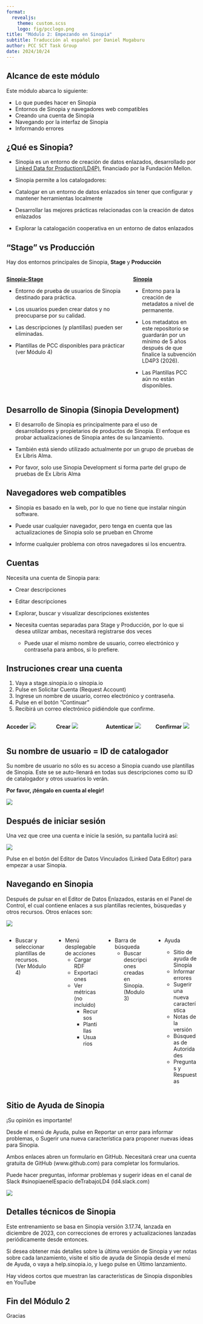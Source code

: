 ```yaml
---
format:
  revealjs: 
    theme: custom.scss
    logo: fig/pcclogo.png
title: "Módulo 2: Empezando en Sinopia"
subtitle: Traducción al español por Daniel Mugaburu
author: PCC SCT Task Group
date: 2024/10/24
---
```


## Alcance de este módulo

Este módulo abarca lo siguiente:

- Lo que puedes hacer en Sinopia
- Entornos de Sinopia y navegadores web compatibles
- Creando una cuenta de Sinopia
- Navegando por la interfaz de Sinopia
- Informando errores

## ¿Qué es Sinopia?

- Sinopia es un entorno de creación de datos enlazados, desarrollado por [Linked Data for Production(LD4P)](https://wiki.lyrasis.org/pages/viewpage.action?pageId=74515029), financiado por la Fundación Mellon.
  
-  Sinopia permite a los catalogadores:
  - Catalogar en un entorno de datos enlazados sin tener que configurar y mantener herramientas localmente
  - Desarrollar las mejores prácticas relacionadas con la creación de datos enlazados
  - Explorar la catalogación cooperativa en un entorno de datos enlazados

## "Stage" vs Producción

Hay dos entornos principales de Sinopia, **Stage** y **Producción**

:::: {.columns}
::: {.column width="50%}

**[Sinopia-Stage](https://stage.sinopia.io/)**

- Entorno de prueba de usuarios de Sinopia destinado para práctica.
  
- Los usuarios pueden crear datos y no preocuparse por su calidad.
  
- Las descripciones (y plantillas) pueden ser eliminadas.
  
- Plantillas de PCC disponibles para prácticar (ver Módulo 4)
:::

::: {.column width="50%"}
**[Sinopia](https://sinopia.io/)**

- Entorno para la creación de metadatos a nivel de permanente.
  
- Los metadatos en este repositorio se guardarán por un mínimo de 5 años después de que finalice la subvención LD4P3 (2026).
  
- Las Plantillas PCC aún no están disponibles.
:::
::::


## Desarrollo de Sinopia (Sinopia Development)

- El desarrollo de Sinopia es principalmente para el uso de desarrolladores y propietarios de productos de Sinopia. El enfoque es probar actualizaciones de Sinopia antes de su lanzamiento.
  
- También está siendo utilizado actualmente por un grupo de pruebas de Ex Libris Alma. 
  
- Por favor, solo use Sinopia Development si forma parte del grupo de pruebas de Ex Libris Alma


## Navegadores web compatibles

- Sinopia es basado en la web, por lo que no tiene que instalar ningún software. 
  
- Puede usar cualquier navegador, pero tenga en cuenta que las actualizaciones de Sinopia solo se prueban en Chrome
  
- Informe cualquier problema con otros navegadores si los encuentra.

## Cuentas

Necesita una cuenta de Sinopia para:

- Crear descripciones
  
- Editar descripciones
  
- Explorar, buscar y visualizar descripciones existentes
  
- Necesita cuentas separadas para Stage y Producción, por lo que si desea utilizar ambas, necesitará registrarse dos veces
  - Puede usar el mismo nombre de usuario, correo electrónico y contraseña para ambos, si lo prefiere.
 

## Instruciones crear una cuenta

1. Vaya a stage.sinopia.io o sinopia.io
2. Pulse en Solicitar Cuenta (Request Account)
3. Ingrese un nombre de usuario, correo electrónico y contraseña.
4. Pulse en el botón "Continuar" 
5. Recibirá un correo electrónico pidiéndole que confirme.

:::: {.columns}

::: {.column width="25%"}

**Acceder**
![](fig/login_sinopia.png)

:::

::: {.column width="25%"}

**Crear**
![](fig/signup_sinopia.png)

:::


::: {.column width="25%"}

**Autenticar**
![](fig/confirm_account_sinopia.png)

:::

::: {.column width="25%"}
**Confirmar**
![](fig/confirm_email_sinopia.png)
:::

::::


## Su nombre de usuario = ID de catalogador

Su nombre de usuario no sólo es su acceso a Sinopia cuando use plantillas de Sinopia. 
Este se se auto-llenará en todas sus descripciones como su ID de catalogador y otros usuarios lo verán. 

**Por favor, ¡téngalo en cuenta al elegir!**

![](fig/username_sinopia.png)

## Después de iniciar sesión

Una vez que cree una cuenta e inicie la sesión, su pantalla lucirá así:
 
![](fig/loggedin_sinopia.png)

Pulse en el botón del Editor de Datos Vinculados (Linked Data Editor) para empezar a usar Sinopia.

## Navegando en Sinopia

Después de pulsar en el Editor de Datos Enlazados, estarás en el Panel de Control, el cual contiene enlaces a sus plantillas recientes, búsquedas y otros recursos. Otros enlaces son:

![](fig/menu_sinopia.png)

:::: {.columns}

::: {.column width="20%"}

- Buscar y seleccionar plantillas de recursos. (Ver Módulo 4)

:::

::: {.column width="20%"}

- Menú desplegable de acciones 
  - Cargar RDF
  - Exportaciones
  - Ver métricas (no incluido)
    - Recursos 
    - Plantillas
    - Usuarios
:::

::: {.column width="20%"}

- Barra de búsqueda
  - Buscar  descripciones creadas en Sinopia. (Modulo 3)
  
:::

::: {.column width="20%"}
- Ayuda 

  - Sitio de ayuda de Sinopia
  - Informar errores
  - Sugerir una nueva característica
  - Notas de la versión
  - Búsquedas de Autoridades
  - Preguntas y Respuestas
:::

::::


## Sitio de Ayuda de Sinopia

¡Su opinión es importante! 

Desde el menú de Ayuda, pulse en Reportar un error para informar problemas, o Sugerir una nueva característica para proponer nuevas ideas para Sinopia. 

Ambos enlaces abren un formulario en GitHub. Necesitará crear una cuenta gratuita de GitHub (www.github.com) para completar los formularios.
 
Puede hacer preguntas, informar problemas y sugerir ideas en el canal de Slack #sinopiaenelEspacio deTrabajoLD4 (ld4.slack.com)

![](fig/helpmenu_sinopia.png)

## Detalles técnicos de Sinopia

Este entrenamiento se basa en Sinopia versión 3.17.74, lanzada en diciembre de 2023, con correcciones de errores y actualizaciones lanzadas periódicamente desde entonces.

Si desea obtener más detalles sobre la última versión de Sinopia y ver notas sobre cada lanzamiento, visite el sitio de ayuda de Sinopia desde el menú de Ayuda, o vaya a help.sinopia.io, y luego pulse en Último lanzamiento.

Hay videos cortos que muestran las características de Sinopia disponibles en YouTube 

## Fin del Módulo 2

Gracias
